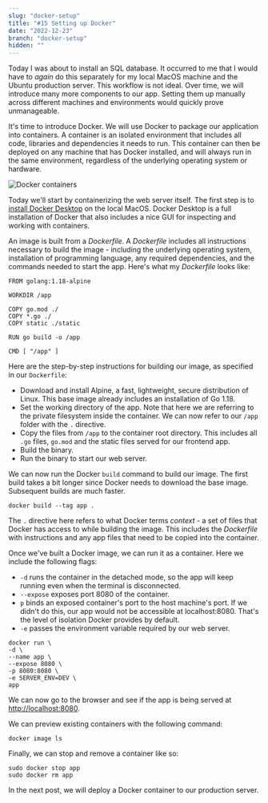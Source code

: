 ```yaml
---
slug: "docker-setup"
title: "#15 Setting up Docker"
date: "2022-12-23"
branch: "docker-setup"
hidden: ""
---
```

Today I was about to install an SQL database. It occurred to me that I would have to *again* do this separately for my local MacOS machine and the Ubuntu production server. This workflow is not ideal. Over time, we will introduce many more components to our app. Setting them up manually across different machines and environments would quickly prove unmanageable.

It's time to introduce Docker. We will use Docker to package our application into containers. A container is an isolated environment that includes all code, libraries and dependencies it needs to run. This container can then be deployed on any machine that has Docker installed, and will always run in the same environment, regardless of the underlying operating system or hardware.

![Docker containers](./img-1.png)

Today we'll start by containerizing the web server itself. The first step is to [install Docker Desktop](https://www.docker.com/products/docker-desktop/) on the local MacOS. Docker Desktop is a full installation of Docker that also includes a nice GUI for inspecting and working with containers.

An image is built from a *Dockerfile*. A *Dockerfile* includes all instructions necessary to build the image - including the underlying operating system, installation of programming language, any required dependencies, and the commands needed to start the app. Here's what my *Dockerfile* looks like:

```
FROM golang:1.18-alpine

WORKDIR /app

COPY go.mod ./
COPY *.go ./
COPY static ./static

RUN go build -o /app

CMD [ "/app" ]
```

Here are the step-by-step instructions for building our image, as specified in our ```Dockerfile```:
- Download and install Alpine, a fast, lightweight, secure distribution of Linux. This base image already includes an installation of Go 1.18.
- Set the working directory of the app. Note that here we are referring to the private filesystem inside the container. We can now refer to our ```/app``` folder with the ```.``` directive.
- Copy the files from ```/app``` to the container root directory. This includes all ```.go``` files, ```go.mod``` and the static files served for our frontend app.
- Build the binary.
- Run the binary to start our web server.

We can now run the Docker ```build``` command to build our image. The first build takes a bit longer since Docker needs to download the base image. Subsequent builds are much faster.
```
docker build --tag app .
```

The ```.``` directive here refers to what Docker terms *context* - a set of files that Docker has access to while building the image. This includes the *Dockerfile* with instructions and any app files that need to be copied into the container.

Once we've built a Docker image, we can run it as a container. Here we include the following flags:
- ```-d``` runs the container in the detached mode, so the app will keep running even when the terminal is disconnected.
- ```--expose``` exposes port 8080 of the container.
- ```p``` binds an exposed container's port to the host machine's port. If we didn't do this, our app would not be accessible at localhost:8080. That's the level of isolation Docker provides by default.
- ```-e``` passes the environment variable required by our web server.

```
docker run \
-d \
--name app \
--expose 8080 \
-p 8080:8080 \
-e SERVER_ENV=DEV \
app
```

We can now go to the browser and see if the app is being served at [http://localhost:8080](http://localhost:8080).

We can preview existing containers with the following command:
```
docker image ls
```

Finally, we can stop and remove a container like so:
```
sudo docker stop app
sudo docker rm app
```

In the next post, we will deploy a Docker container to our production server.